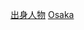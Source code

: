 {{Catnav|頁面分類|人物|各國人物|日本人|各都道府縣人物}}
{{日本行政區劃分類導航|出身人物}}
{{Commonscat|People of Osaka prefecture}}

[[Category:大阪府|出身人物]]
[[Category:日本各都道府縣人物|Osaka]]